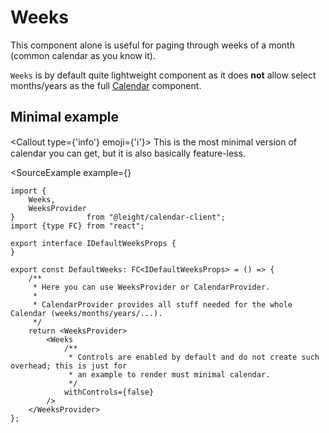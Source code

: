 
# Weeks

This component alone is useful for paging through weeks of a month (common calendar as you know it).

`Weeks` is by default quite lightweight component as it does **not** allow select months/years as the full
[Calendar](./calendar) component.

## Minimal example

<Callout type={'info'} emoji={'ℹ️'}>
    This is the most minimal version of calendar you can get, but it is also basically feature-less.
</Callout>

<SourceExample
    example={<DefaultWeeksExample/>}
>
```tsx
import {
    Weeks,
    WeeksProvider
}                from "@leight/calendar-client";
import {type FC} from "react";

export interface IDefaultWeeksProps {
}

export const DefaultWeeks: FC<IDefaultWeeksProps> = () => {
    /**
     * Here you can use WeeksProvider or CalendarProvider.
     *
     * CalendarProvider provides all stuff needed for the whole Calendar (weeks/months/years/...).
     */
    return <WeeksProvider>
        <Weeks
            /**
             * Controls are enabled by default and do not create such overhead; this is just for
             * an example to render must minimal calendar.
             */
            withControls={false}
        />
    </WeeksProvider>
};
```
</SourceExample>
